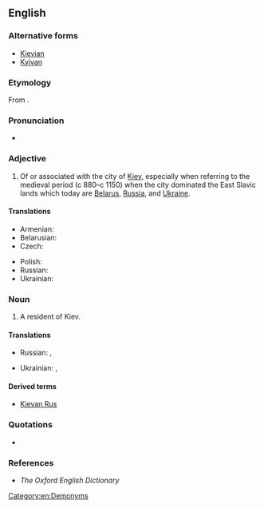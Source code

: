 ==English==

===Alternative forms===
* [[Kievian]]
* [[Kyivan]]

===Etymology===
From {{suffix|Kiev|an|lang=en}}.

===Pronunciation===
* {{a|UK}} {{IPA|/ˈki ɛf ən/|/ˈki ɛv ən/|lang=en}}

===Adjective===
{{en-adj|-}}

# Of or associated with the city of [[Kiev]], especially when referring to the medieval period (c 880–c 1150) when the city dominated the East Slavic lands which today are [[Belarus]], [[Russia]], and [[Ukraine]].

====Translations====
{{trans-top|of or associated with the city of Kiev}}
* Armenian: {{t-|hy|կիեւյան|tr=kiewyan|sc=Armn}}
* Belarusian: {{t-|be|кіеўскі|tr=kíjeŭski|sc=Cyrl}}
* Czech: {{t-|cs|kyjevský}}
{{trans-mid}}
* Polish: {{t+|pl|kijowski}}
* Russian: {{t+|ru|киевский|tr=kíjevskij|sc=Cyrl}}
* Ukrainian: {{t+|uk|київський|tr=kýjivsʹkyj|m}} <!-- {{t-|uk|київська|tr=kýjivs’ka|f}}, {{t-|uk|київське|tr=kýjivs’ke|n}} -->
{{trans-bottom}}

===Noun===
{{en-noun}}

# A resident of Kiev.

====Translations====
{{trans-top|resident of Kiev}}
* Russian: {{t+|ru|киевлянин|m|tr=kijevljánin|sc=Cyrl}}, {{t+|ru|киевлянка|f|tr=kijevljánka|sc=Cyrl}}
{{trans-mid}}
* Ukrainian: {{t-|uk|київлянин|tr=kyjivljanýn|m}}, {{t-|uk|київлянинка|tr=kyjivljanýnka|f}}
{{trans-bottom}}

====Derived terms====
* [[Kievan Rus]]

===Quotations===
* {{seeCites|Kiev}}

===References===
* ''The Oxford English Dictionary''

[[Category:en:Demonyms]]